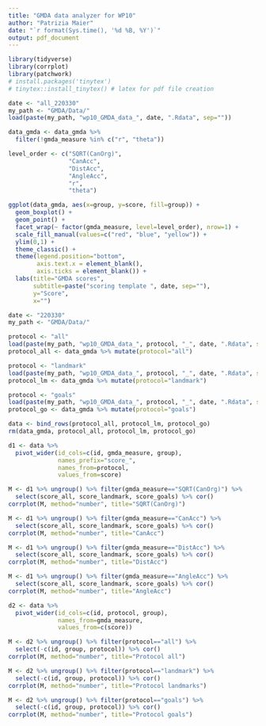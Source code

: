 ```yaml
---
title: "GMDA data analyzer for WP10"
author: "Patrizia Maier"
date: "`r format(Sys.time(), '%d %B, %Y')`"
output: pdf_document
---
```



```r

library(tidyverse)
library(corrplot)
library(patchwork)
# install.packages('tinytex')
# tinytex::install_tinytex() # latex for pdf file creation

```


```r

date <- "all_220330"
my_path <- "GMDA/Data/"
load(paste(my_path, "wp10_GMDA_data_", date, ".Rdata", sep=""))

data_gmda <- data_gmda %>% 
  filter(!gmda_measure %in% c("r", "theta"))

level_order <- c("SQRT(CanOrg)",
                 "CanAcc",
                 "DistAcc",
                 "AngleAcc",
                 "r",
                 "theta") 

```


```r

ggplot(data_gmda, aes(x=group, y=score, fill=group)) +
  geom_boxplot() + 
  geom_point() + 
  facet_wrap(~ factor(gmda_measure, level=level_order), nrow=1) +
  scale_fill_manual(values=c("red", "blue", "yellow")) + 
  ylim(0,1) + 
  theme_classic() +
  theme(legend.position="bottom", 
        axis.text.x = element_blank(),
        axis.ticks = element_blank()) + 
  labs(title="GMDA scores",
       subtitle=paste("scoring template ", date, sep=""),
       y="Score",
       x="")

```

```r

date <- "220330"
my_path <- "GMDA/Data/"

protocol <- "all"
load(paste(my_path, "wp10_GMDA_data_", protocol, "_", date, ".Rdata", sep=""))
protocol_all <- data_gmda %>% mutate(protocol="all")

protocol <- "landmark"
load(paste(my_path, "wp10_GMDA_data_", protocol, "_", date, ".Rdata", sep=""))
protocol_lm <- data_gmda %>% mutate(protocol="landmark")

protocol <- "goals"
load(paste(my_path, "wp10_GMDA_data_", protocol, "_", date, ".Rdata", sep=""))
protocol_go <- data_gmda %>% mutate(protocol="goals")

data <- bind_rows(protocol_all, protocol_lm, protocol_go)
rm(data_gmda, protocol_all, protocol_lm, protocol_go)

```

```r

d1 <- data %>%
  pivot_wider(id_cols=c(id, gmda_measure, group),
              names_prefix="score_",
              names_from=protocol,
              values_from=score)

M <- d1 %>% ungroup() %>% filter(gmda_measure=="SQRT(CanOrg)") %>% 
  select(score_all, score_landmark, score_goals) %>% cor()
corrplot(M, method="number", title="SQRT(CanOrg)")

M <- d1 %>% ungroup() %>% filter(gmda_measure=="CanAcc") %>% 
  select(score_all, score_landmark, score_goals) %>% cor()
corrplot(M, method="number", title="CanAcc")

M <- d1 %>% ungroup() %>% filter(gmda_measure=="DistAcc") %>% 
  select(score_all, score_landmark, score_goals) %>% cor()
corrplot(M, method="number", title="DistAcc")

M <- d1 %>% ungroup() %>% filter(gmda_measure=="AngleAcc") %>% 
  select(score_all, score_landmark, score_goals) %>% cor()
corrplot(M, method="number", title="AngleAcc")
```

```r

d2 <- data %>%
  pivot_wider(id_cols=c(id, protocol, group),
              names_from=gmda_measure,
              values_from=c(score))

M <- d2 %>% ungroup() %>% filter(protocol=="all") %>% 
  select(-c(id, group, protocol)) %>% cor()
corrplot(M, method="number", title="Protocol all")

M <- d2 %>% ungroup() %>% filter(protocol=="landmark") %>% 
  select(-c(id, group, protocol)) %>% cor()
corrplot(M, method="number", title="Protocol landmarks")

M <- d2 %>% ungroup() %>% filter(protocol=="goals") %>% 
  select(-c(id, group, protocol)) %>% cor()
corrplot(M, method="number", title="Protocol goals")

```
